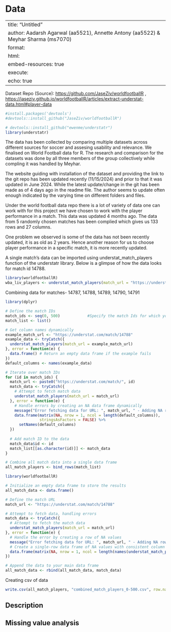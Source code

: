 # Data

---
title: "Untitled"
author: Aadarsh Agarwal (aa5521), Annette Antony (aa5522) & Meyhar Sharma (ms7070)
format:
  html:
    embed-resources: true
execute: 
  echo: true
---

Dataset Repo (Source): <https://github.com/JaseZiv/worldfootballR> , <https://jaseziv.github.io/worldfootballR/articles/extract-understat-data.html#player-data>

```r
#install.packages('devtools')
#devtools::install_github("JaseZiv/worldfootballR")
```

```r
# devtools::install_github("ewenme/understatr")
library(understatr)
```

The data has been collected by comparing multiple datasets across different sources for soccer and assesing usability and relevance. We finalised on World Football data for R. The research and comparison for the datasets was done by all three members of the group collectively while compling it was handled by Meyhar.

The website guiding with installation of the dataset and providing the link to the git repo has been updated recently (11/15/2024) and prior to that it was updated in June 2024. While the latest update/change in the git has been made as of 4 days ago in the readme file. The author seems to update often enough indicated by the varying time on different folders and files.

Under the world football data repo there is a lot of variety of data one can work with for this project we have chosen to work with the player performance in a match. This data was updated 4 months ago. The data from 5 randomly chosen matches has been complied which gives us 133 rows and 27 columns.

One problem we observed is some of the data has not been recently updated, it is as old as 2 years. Hence another reason for us to choose player performance in a specific match, it is more recently updated.

A single match's data can be imported using understat_match_players function of the understatr library. Below is a glimpse of how the data looks for match id 14788.

```r
library(worldfootballR)
wba_liv_players <- understat_match_players(match_url = "https://understat.com/match/14788")

```

Combining data for matches- 14787, 14788, 14789, 14790, 14791

```r
library(dplyr)

# Define the match IDs
match_ids <- seq(0, 500)            #Specify the match Ids for which you want to fetch data
match_list <- list()

# Get column names dynamically
example_match_url <- "https://understat.com/match/14788"
example_data <- tryCatch({
  understat_match_players(match_url = example_match_url)
}, error = function(e) {
  data.frame() # Return an empty data frame if the example fails
})
default_columns <- names(example_data)

# Iterate over match IDs
for (id in match_ids) {
  match_url <- paste0("https://understat.com/match/", id)
  match_data <- tryCatch({
    # Attempt to fetch match data
    understat_match_players(match_url = match_url)
  }, error = function(e) {
    # Handle errors by creating an NA data frame dynamically
    message("Error fetching data for URL: ", match_url, " - Adding NA row")
    data.frame(matrix(NA, nrow = 1, ncol = length(default_columns)),
               stringsAsFactors = FALSE) %>% 
      setNames(default_columns)
  })
  
  # Add match ID to the data
  match_data$id <- id
  match_list[[as.character(id)]] <- match_data
}

# Combine all match data into a single data frame
all_match_players <- bind_rows(match_list)

```

```r

library(worldfootballR)

# Initialize an empty data frame to store the results
all_match_data <- data.frame()

# Define the match URL
match_url <- "https://understat.com/match/14788"

# Attempt to fetch data, handling errors
match_data <- tryCatch({
  # Attempt to fetch the match data
  understat_match_players(match_url = match_url)
}, error = function(e) {
  # Handle the error by creating a row of NA values
  message("Error fetching data for URL: ", match_url, " - Adding NA row")
  # Create a single-row data frame of NA values with consistent column names
  data.frame(matrix(NA, nrow = 1, ncol = length(names(understat_match_players(match_url)))))
})

# Append the data to your main data frame
all_match_data <- rbind(all_match_data, match_data)

```

Creating csv of data

```r
write.csv(all_match_players, "combined_match_players_0-500.csv", row.names = FALSE)
```

## Description

## Missing value analysis
